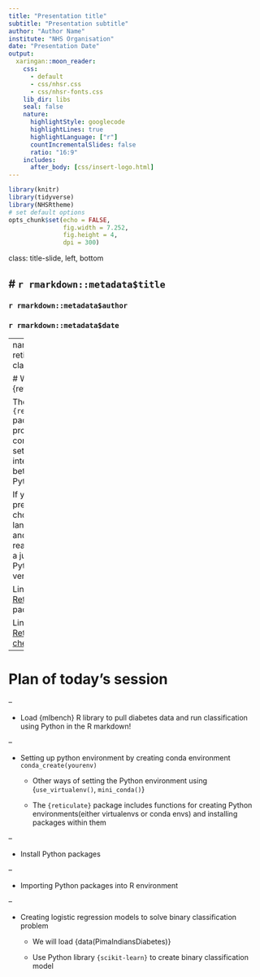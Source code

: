 ```yaml
---
title: "Presentation title"
subtitle: "Presentation subtitle"
author: "Author Name"
institute: "NHS Organisation"
date: "Presentation Date"
output:
  xaringan::moon_reader:
    css: 
      - default
      - css/nhsr.css
      - css/nhsr-fonts.css
    lib_dir: libs
    seal: false
    nature:
      highlightStyle: googlecode
      highlightLines: true
      highlightLanguage: ["r"]
      countIncrementalSlides: false
      ratio: "16:9"
    includes:
      after_body: [css/insert-logo.html]
---
```


```r
library(knitr)
library(tidyverse)
library(NHSRtheme)
# set default options
opts_chunk$set(echo = FALSE,
               fig.width = 7.252,
               fig.height = 4,
               dpi = 300)
```

class: title-slide, left, bottom

# `r rmarkdown::metadata$title`
----
### `r rmarkdown::metadata$author`
### `r rmarkdown::metadata$date`

---
name: reticulate
class: top,left

# What is {reticulate}?

The `{reticulate}` package provides a comprehensive set of tools for interoperability between Python and R. 

If your preferred choice of language is R and you are ready to make a jump to learn Python or vice versa. 

Link to [Reticulate](https://rstudio.github.io/reticulate/) package.

Link to [Reticulate cheatsheet](https://ugoproto.github.io/ugo_r_doc/pdf/reticulate.pdf).

---


# Plan of today's session

--

* Load {mlbench} R library to pull diabetes data and run classification using Python in the R markdown!

--

* Setting up python environment by creating conda environment `conda_create(yourenv)`

  * Other ways of setting the Python environment using {`use_virtualenv()`, `mini_conda()`}
  
  * The `{reticulate}` package includes functions for creating Python environments(either virtualenvs or conda envs) and installing packages within them

--

* Install Python packages 

--

* Importing Python packages into R environment

--

* Creating logistic regression models to solve binary classification problem

  * We will load {data(PimaIndiansDiabetes)}
  
  * Use Python library `{scikit-learn}` to create binary classification model
   
